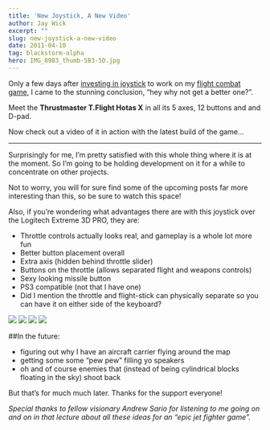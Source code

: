 ```yaml
---
title: 'New Joystick, A New Video'
author: Jay Wick
excerpt: ""
slug: new-joystick-a-new-video
date: 2011-04-10
tag: blackstorm-alpha
hero: IMG_8983_thumb-5B3-5D.jpg
---
```


Only a few days after [investing in joystick](/blog/80/time-to-fly/) to work on my [flight combat game](/portfolio/blackstorm-alpha), I came to the stunning conclusion, “hey why not get a better one?”.

Meet the **Thrustmaster T.Flight Hotas X** in all its 5 axes, 12 buttons and and D-pad.

Now check out a video of it in action with the latest build of the game...

****

<Vimeo id='22185019' />

Surprisingly for me, I’m pretty satisfied with this whole thing where it is at the moment. So I’m going to be holding development on it for a while to concentrate on other projects.

Not to worry, you will for sure find some of the upcoming posts far more interesting than this, so be sure to watch this space!

Also, if you’re wondering what advantages there are with this joystick over the Logitech Extreme 3D PRO, they are:

*   Throttle controls actually looks real, and gameplay is a whole lot more fun 
*   Better button placement overall 
*   Extra axis (hidden behind throttle slider) 
*   Buttons on the throttle (allows separated flight and weapons controls) 
*   Sexy looking missile button 
*   PS3 compatible (not that I have one) 
*   Did I mention the throttle and flight-stick can physically separate so you can have it on either side of the keyboard? 

![](./IMG_8984_thumb-5B1-5D.jpg)
![](./IMG_8956_thumb-5B1-5D.jpg)
![](./IMG_8957_thumb-5B1-5D.jpg)
![](./IMG_8958_thumb-5B2-5D.jpg)

##In the future:

*   figuring out why I have an aircraft carrier flying around the map
*   getting some some “pew pew” filling yo speakers
*   oh and of course enemies that (instead of being cylindrical blocks floating in the sky) shoot back

But that’s for much much later. Thanks for the support everyone!

*Special thanks to fellow visionary Andrew Sario for listening to me going on and on in that lecture about all these ideas for an “epic jet fighter game”.*